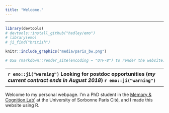 ```yaml
---
title: "Welcome."
---
```



----------


```r
library(devtools)
# devtools::install_github("hadley/emo")
# library(emo)
# ji_find("british")

knitr::include_graphics("media/paris_bw.png")

# USE rmarkdown::render_site(encoding = "UTF-8") to render the website. Then push with github.


```

---------------
<p align="center">
**`r emo::ji("warning")` Looking for postdoc opportunities (*my current contract ends in August 2018*) `r emo::ji("warning")`**
</p>
---------------

Welcome to my personal webpage. I'm a PhD student in the [Memory & Cognition Lab'](http://recherche.parisdescartes.fr/LaboratoireMemoireCognition) at the University of Sorbonne Paris Cité, and I made this website using R.





<script>
  (function(i,s,o,g,r,a,m){i['GoogleAnalyticsObject']=r;i[r]=i[r]||function(){
  (i[r].q=i[r].q||[]).push(arguments)},i[r].l=1*new Date();a=s.createElement(o),
  m=s.getElementsByTagName(o)[0];a.async=1;a.src=g;m.parentNode.insertBefore(a,m)
  })(window,document,'script','https://www.google-analytics.com/analytics.js','ga');

  ga('create', 'UA-98191491-1', 'auto');
  ga('send', 'pageview');

</script>